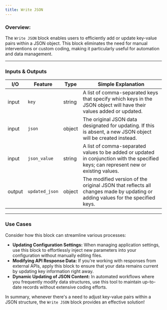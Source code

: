 ```yaml
---
title: Write JSON
---
```


### **Overview:**

The `Write JSON` block enables users to efficiently add or update key-value pairs within a JSON object. This block eliminates the need for manual interventions or custom coding, making it particularly useful for automation and data management.

---

### Inputs & Outputs

| I/O    | Feature        | Type   | Simple Explanation                                                                                                                    |
| ------ | -------------- | ------ | ------------------------------------------------------------------------------------------------------------------------------------- |
| input  | `key`          | string | A list of comma-separated keys that specify which keys in the JSON object will have their values added or updated.                    |
| input  | `json`         | object | The original JSON data designated for updating. If this is absent, a new JSON object will be created instead.                         |
| input  | `json_value`   | string | A list of comma-separated values to be added or updated in conjunction with the specified keys; can represent new or existing values. |
| output | `updated_json` | object | The modified version of the original JSON that reflects all changes made by updating or adding values for the specified keys.         |

---

### Use Cases

Consider how this block can streamline various processes:

- **Updating Configuration Settings:** When managing application settings, use this block to effortlessly inject new parameters into your configuration without manually editing files.
- **Modifying API Response Data:** If you're working with responses from external APIs, apply this block to ensure that your data remains current by updating key information right away.
- **Dynamic Updating of JSON Content:** In automated workflows where you frequently modify data structures, use this tool to maintain up-to-date records without extensive coding efforts.

In summary, whenever there's a need to adjust key-value pairs within a JSON structure, the `Write JSON` block provides an effective solution!
